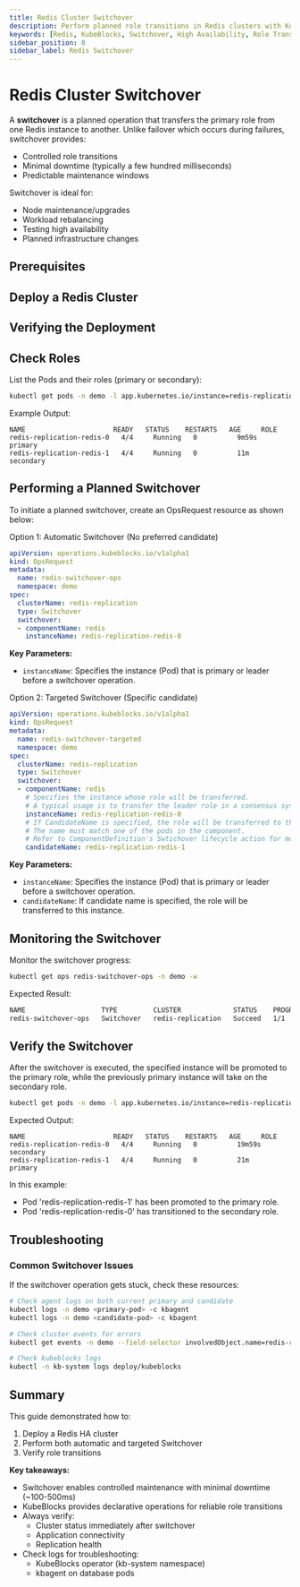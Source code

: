 ```yaml
---
title: Redis Cluster Switchover
description: Perform planned role transitions in Redis clusters with KubeBlocks for minimal downtime and controlled maintenance
keywords: [Redis, KubeBlocks, Switchover, High Availability, Role Transition, Kubernetes]
sidebar_position: 8
sidebar_label: Redis Switchover
---
```



# Redis Cluster Switchover

A **switchover** is a planned operation that transfers the primary role from one Redis instance to another. Unlike failover which occurs during failures, switchover provides:
- Controlled role transitions
- Minimal downtime (typically a few hundred milliseconds)
- Predictable maintenance windows

Switchover is ideal for:
- Node maintenance/upgrades
- Workload rebalancing
- Testing high availability
- Planned infrastructure changes

## Prerequisites


<Prerequisites />

## Deploy a Redis Cluster


<CreateCluster />

## Verifying the Deployment


<VerifyCluster />

## Check Roles
List the Pods and their roles (primary or secondary):

```bash
kubectl get pods -n demo -l app.kubernetes.io/instance=redis-replication,apps.kubeblocks.io/component-name=redis -L kubeblocks.io/role
```

Example Output:

```text
NAME                      READY   STATUS    RESTARTS   AGE     ROLE
redis-replication-redis-0   4/4     Running   0          9m59s   primary
redis-replication-redis-1   4/4     Running   0          11m     secondary
```

## Performing a Planned Switchover

To initiate a planned switchover, create an OpsRequest resource as shown below:

<Tabs>
  <TabItem value="Automatic Switchover" label="Automatic Switchover" default>
  Option 1: Automatic Switchover (No preferred candidate)

  ```yaml
  apiVersion: operations.kubeblocks.io/v1alpha1
  kind: OpsRequest
  metadata:
    name: redis-switchover-ops
    namespace: demo
  spec:
    clusterName: redis-replication
    type: Switchover
    switchover:
    - componentName: redis
      instanceName: redis-replication-redis-0
  ```
 **Key Parameters:**
  - `instanceName`: Specifies the instance (Pod) that is primary or leader before a switchover operation.

  </TabItem>
  <TabItem value="Targeted Switchover" label="Targeted Switchover" >
  Option 2: Targeted Switchover (Specific candidate)

  ```yaml
  apiVersion: operations.kubeblocks.io/v1alpha1
  kind: OpsRequest
  metadata:
    name: redis-switchover-targeted
    namespace: demo
  spec:
    clusterName: redis-replication
    type: Switchover
    switchover:
    - componentName: redis
      # Specifies the instance whose role will be transferred.
      # A typical usage is to transfer the leader role in a consensus system.
      instanceName: redis-replication-redis-0
      # If CandidateName is specified, the role will be transferred to this instance.
      # The name must match one of the pods in the component.
      # Refer to ComponentDefinition's Swtichover lifecycle action for more details.
      candidateName: redis-replication-redis-1
  ```

  **Key Parameters:**
  - `instanceName`: Specifies the instance (Pod) that is primary or leader before a switchover operation.
  - `candidateName`: If candidate name is specified, the role will be transferred to this instance.
  </TabItem>
</Tabs>

## Monitoring the Switchover

Monitor the switchover progress:

```bash
kubectl get ops redis-switchover-ops -n demo -w
```

Expected Result:
```bash
NAME                   TYPE         CLUSTER             STATUS    PROGRESS   AGE
redis-switchover-ops   Switchover   redis-replication   Succeed   1/1        33s
```
## Verify the Switchover

After the switchover is executed, the specified instance will be promoted to the primary role, while the previously primary instance will take on the secondary role.

```bash
kubectl get pods -n demo -l app.kubernetes.io/instance=redis-replication,apps.kubeblocks.io/component-name=redis -L kubeblocks.io/role
```

Expected Output:

```text
NAME                      READY   STATUS    RESTARTS   AGE     ROLE
redis-replication-redis-0   4/4     Running   0          19m59s  secondary
redis-replication-redis-1   4/4     Running   0          21m     primary
```

In this example:
- Pod 'redis-replication-redis-1' has been promoted to the primary role.
- Pod 'redis-replication-redis-0' has transitioned to the secondary role.

## Troubleshooting

### Common Switchover Issues

If the switchover operation gets stuck, check these resources:
```bash
# Check agent logs on both current primary and candidate
kubectl logs -n demo <primary-pod> -c kbagent
kubectl logs -n demo <candidate-pod> -c kbagent

# Check cluster events for errors
kubectl get events -n demo --field-selector involvedObject.name=redis-replication

# Check kubeblocks logs
kubectl -n kb-system logs deploy/kubeblocks
```

## Summary

This guide demonstrated how to:
1. Deploy a Redis HA cluster
2. Perform both automatic and targeted Switchover
3. Verify role transitions

**Key takeaways:**
- Switchover enables controlled maintenance with minimal downtime (~100-500ms)
- KubeBlocks provides declarative operations for reliable role transitions
- Always verify:
  - Cluster status immediately after switchover
  - Application connectivity
  - Replication health
- Check logs for troubleshooting:
  - KubeBlocks operator (kb-system namespace)
  - kbagent on database pods

